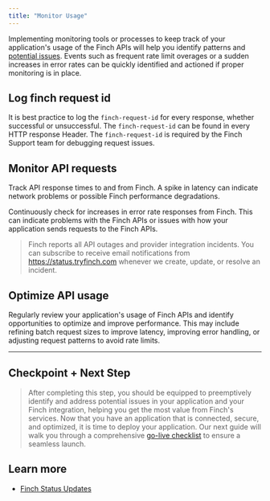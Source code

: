 ```yaml
---
title: "Monitor Usage"
---
```


Implementing monitoring tools or processes to keep track of your application's usage of the Finch APIs will help you identify patterns and [potential issues](/docs/Implementation-Guide/Optimize/Mitigate-Errors.md). Events such as frequent rate limit overages or a sudden increases in error rates can be quickly identified and actioned if proper monitoring is in place. 

## Log finch request id

It is best practice to log the `finch-request-id` for every response, whether successful or unsuccessful. The `finch-request-id` can be found in every HTTP response Header. The `finch-request-id` is required by the Finch Support team for debugging request issues. 

## Monitor API requests

Track API response times to and from Finch. A spike in latency can indicate network problems or possible Finch performance degradations.

Continuously check for increases in error rate responses from Finch. This can indicate problems with the Finch APIs or issues with how your application sends requests to the Finch APIs.

<!-- theme: info -->
> Finch reports all API outages and provider integration incidents. You can subscribe to receive email notifications from https://status.tryfinch.com whenever we create, update, or resolve an incident.

## Optimize API usage

Regularly review your application's usage of Finch APIs and identify opportunities to optimize and improve performance. This may include refining batch request sizes to improve latency, improving error handling, or adjusting request patterns to avoid rate limits.

---

## Checkpoint + Next Step
<!-- theme: success -->
> After completing this step, you should be equipped to preemptively identify and address potential issues in your application and your Finch integration, helping you get the most value from Finch's services. Now that you have an application that is connected, secure, and optimized, it is time to deploy your application. Our next guide will walk you through a comprehensive [go-live checklist](/docs/Implementation-Guide/Deploy/Go-Live-Checklist.md) to ensure a seamless launch.

## Learn more

- [Finch Status Updates](https://status.tryfinch.com)
